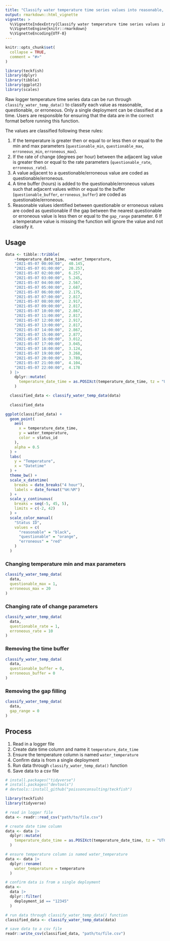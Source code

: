 ```yaml
---
title: "Classify water temperature time series values into reasonable, questionable, or erroneous"
output: rmarkdown::html_vignette
vignette: >
  %\VignetteIndexEntry{Classify water temperature time series values into reasonable, questionable, or erroneous}
  %\VignetteEngine{knitr::rmarkdown}
  %\VignetteEncoding{UTF-8}
---
```


```r
knitr::opts_chunk$set(
  collapse = TRUE,
  comment = "#>"
)
```

```r
library(teckfish)
library(dplyr)
library(tibble)
library(ggplot2)
library(scales)
```

Raw logger temperature time series data can be run through `classify_water_temp_data()` to classify each value as reasonable, questionable, or erroneous. 
Only a single deployment can be classified at a time.
Users are responsible for ensuring that the data are in the correct format before running this function.

The values are classified following these rules:

1. If the temperature is greater then or equal to or less then or equal to the min and max parameters (`questionable_min`, `questionable_max`, `erroneous_min`, `erroneous_max`). 
2. If the rate of change (degrees per hour) between the adjacent lag value is greater then or equal to the rate parameters (`questionable_rate`, `erroneous_rate`).
3. A value adjacent to a questionable/erroneous value are coded as questionable/erroneous. 
4. A time buffer (hours) is added to the questionable/erroneous values such that adjacent values within or equal to the buffer (`questionable_buffer`, `erroneous_buffer`) are coded as questionable/erroneous.
5. Reasonable values identified between questionable or erroneous values are coded as questionable if the gap between the nearest questionable or erroneous value is less then or equal to the `gap_range` parameter.
6 If a temperature value is missing the function will ignore the value and not classify it.

## Usage 

```r
data <- tibble::tribble(
    ~temperature_date_time, ~water_temperature,
    "2021-05-07 00:00:00",  40.145,
    "2021-05-07 01:00:00",  20.257,
    "2021-05-07 02:00:00",  6.257,
    "2021-05-07 03:00:00",  5.245,
    "2021-05-07 04:00:00",  2.567,
    "2021-05-07 05:00:00",  2.687,
    "2021-05-07 06:00:00",  2.175,
    "2021-05-07 07:00:00",  2.817,
    "2021-05-07 08:00:00",  2.917,
    "2021-05-07 09:00:00",  2.817,
    "2021-05-07 10:00:00",  2.867,
    "2021-05-07 11:00:00",  2.817,
    "2021-05-07 12:00:00",  2.917,
    "2021-05-07 13:00:00",  2.817,
    "2021-05-07 14:00:00",  2.867,
    "2021-05-07 15:00:00",  2.877,
    "2021-05-07 16:00:00",  3.012,
    "2021-05-07 17:00:00",  3.045,
    "2021-05-07 18:00:00",  3.124,
    "2021-05-07 19:00:00",  3.268,
    "2021-05-07 20:00:00",  3.789,
    "2021-05-07 21:00:00",  4.104,
    "2021-05-07 22:00:00",  4.178
  ) |>
    dplyr::mutate(
      temperature_date_time = as.POSIXct(temperature_date_time, tz = "UTC")
    )

  classified_data <- classify_water_temp_data(data)
  
  classified_data
```

```r
ggplot(classified_data) +
  geom_point(
    aes(
      x = temperature_date_time,
      y = water_temperature, 
      color = status_id
    ),
    alpha = 0.5
  ) +
  labs(
    y = "Temperature",
    x = "Datetime"
  ) +
  theme_bw() +
  scale_x_datetime(
    breaks = date_breaks("4 hour"),
    labels = date_format("%H:%M")
  ) +
  scale_y_continuous(
    breaks = seq(-5, 45, 5),
    limits = c(-2, 42)
  ) +
  scale_color_manual(
    "Status ID",
    values = c(
      "reasonable" = "black",
      "questionable" = "orange",
      "erroneous" = "red"
    )
  )
```

### Changing temperature min and max parameters 


```r
classify_water_temp_data(
  data,
  questionable_max = 1,
  erroneous_max = 20
)
```

### Changing rate of change parameters

```r
classify_water_temp_data(
  data,
  questionable_rate = 1,
  erroneous_rate = 10
)
```

### Removing the time buffer

```r
classify_water_temp_data(
  data,
  questionable_buffer = 0,
  erroneous_buffer = 0
)
```

### Removing the gap filling

```r
classify_water_temp_data(
  data,
  gap_range = 0
)
```

## Process

1. Read in a logger file
2. Create date time column and name it `temperature_date_time`
3. Ensure the temperature column is named `water_temperature`
4. Confirm data is from a single deployment
5. Run data through `classify_water_temp_data()` function
6. Save data to a csv file

```r
# install.packages("tidyverse")
# install.packages("devtools")
# devtools::install_github("poissonconsulting/teckfish")

library(teckfish)
library(tidyverse)

# read in logger file
data <- readr::read_csv("path/to/file.csv")

# create date time column
data <- data |>
  dplyr::mutate(
    temperature_date_time = as.POSIXct(temperature_date_time, tz = "UTC")
  )

# ensure temperature column is named water_temperature
data <- data |>
  dplyr::rename(
    water_temperature = temperature
  )

# confirm data is from a single deployment
data <- 
  data |>
  dplyr::filter(
    deployment_id == "12345"
  )

# run data through classify_water_temp_data() function
classified_data <- classify_water_temp_data(data)

# save data to a csv file
readr::write_csv(classified_data, "path/to/file.csv")
```
